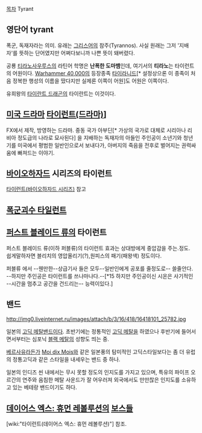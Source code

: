 [[목차]]
Tyrant
== 영단어 tyrant ==
폭군, 독재자라는 의미. 유래는 [[그리스]]어의 참주(Tyrannos). 사실 원래는 그저 '지배자'를 뜻하는 단어였지만 어쩌다보니까 나쁜 뜻이 돼버렸다.

공룡 [[티라노사우루스]]의 라틴어 학명은 '''난폭한 도마뱀'''인데, 여기서의 '''티라노'''는 타이런트의 어원이다. [[Warhammer 40,000]]의 등장종족 [[타이라니드]][* 설정상으론 이 종족이 처음 정복한 행성의 이름을 땄다지만 실제론 이쪽이 어원]도 어원은 이쪽이다.

유희왕의 [[타이란트 드래곤]]의 타이란트는 이것이다. 

== [[미국 드라마]] [[타이런트(드라마)]]] ==

FX에서 제작, 방영하는 드라마. 중동 국가 아부딘[* 가상의 국가로 대체로 시리아나 리비아 정도급의 나라로 묘사된다] 을 지배하는 독재자의 아들인 주인공이 소년기와 청년기를 미국에서 평범한 일반인으로서 보내다가, 아버지의 죽음을 전후로 벌어지는 권력싸움에 빠져드는 이야기.

== [[바이오하자드]] 시리즈의 타이런트 ==
[[타이런트(바이오하자드 시리즈)]] 참고

== [[폭군괴수 타일런트]] ==
== [[퍼스트 블레이드 류]]의 타이런트 ==
퍼스트 블레이드 류(이하 퍼블류)의 타이런트 효과는 상대방에게 중압감을 주는.정도. 쉽게말하자면 블리치의 영압올리기(?),원피스의 패기(패왕색) 정도이다.

퍼블류 에서 --웬만한--상급기사 들은 모두--일반인에게 공포를 줄정도로-- 쓸줄안다. --하지만 주인공은 타이런트를 쓰나마나다.--[*15 하지만 주인공이신 시온은 사기적인 --시간을 멈추고 공간을 건드리는-- 능력이있다.] 

== 밴드 ==
http://img0.liveinternet.ru/images/attach/b/3/16/418/16418101_25782.jpg

일본의 [[고딕 메탈]]밴드이다. 초반기에는 정통적인 [[고딕 메탈]]을 하였으나 후반기에 들어서면서부터는 심포닉 [[블랙 메탈]]의 성향도 띄는 중.

[[베르사유]]라든가 [[Moi dix Mois]]와 같은 일본풍의 탐미적인 고딕스타일보다는 좀 더 유럽의 정통고딕과 같은 스타일을 내세우는 밴드 중 하나.

일본의 인디즈 씬 내에서는 무시 못할 정도의 인지도를 가지고 있으며, 특유의 파이프 오르간의 연주와 음침한 메탈 사운드가 잘 어우러져 외국에서도 만만찮은 인지도를 소유하고 있는 베테랑 밴드이기도 하다.

== [[데이어스 엑스: 휴먼 레볼루션]]의 [[보스]]들 ==
[wiki:"타이런트(데이어스 엑스: 휴먼 레볼루션)"] 참조.
